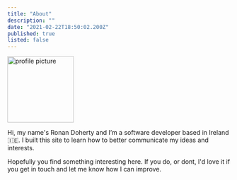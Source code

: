 ```yaml
---
title: "About"
description: ""
date: "2021-02-22T18:50:02.200Z"
published: true
listed: false
---
```


<Image
  src="/assets/about/me.jpg"
  alt="profile picture"
  width="150"
  height="150"
/>

Hi, my name's Ronan Doherty and I’m a software developer based in Ireland 🇮🇪. I built this site to learn how to better communicate my ideas and interests.

Hopefully you find something interesting here. If you do, or dont, I'd love it if you get in touch and let me know how I can improve.
